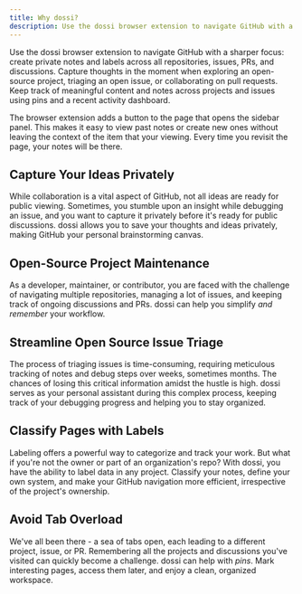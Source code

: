 ```yaml
---
title: Why dossi?
description: Use the dossi browser extension to navigate GitHub with a sharper focus - create private notes and labels across all repositories, issues, PRs, and discussions.
---
```


Use the dossi browser extension to navigate GitHub with a sharper focus: create private notes and labels across all repositories, issues, PRs, and discussions. Capture thoughts in the moment when exploring an open-source project, triaging an open issue, or collaborating on pull requests. Keep track of meaningful content and notes across projects and issues using pins and a recent activity dashboard.

The browser extension adds a button to the page that opens the sidebar panel. This makes it easy to view past notes or create new ones without leaving the context of the item that your viewing. Every time you revisit the page, your notes will be there.

## Capture Your Ideas Privately

While collaboration is a vital aspect of GitHub, not all ideas are ready for public viewing. Sometimes, you stumble upon an insight while debugging an issue, and you want to capture it privately before it's ready for public discussions. dossi allows you to save your thoughts and ideas privately, making GitHub your personal brainstorming canvas.

## Open-Source Project Maintenance

As a developer, maintainer, or contributor, you are faced with the challenge of navigating multiple repositories, managing a lot of issues, and keeping track of ongoing discussions and PRs. dossi can help you simplify _and remember_ your workflow.

## Streamline Open Source Issue Triage

The process of triaging issues is time-consuming, requiring meticulous tracking of notes and debug steps over weeks, sometimes months. The chances of losing this critical information amidst the hustle is high. dossi serves as your personal assistant during this complex process, keeping track of your debugging progress and helping you to stay organized.

## Classify Pages with Labels

Labeling offers a powerful way to categorize and track your work. But what if you're not the owner or part of an organization's repo? With dossi, you have the ability to label data in any project. Classify your notes, define your own system, and make your GitHub navigation more efficient, irrespective of the project's ownership.

## Avoid Tab Overload

We've all been there - a sea of tabs open, each leading to a different project, issue, or PR. Remembering all the projects and discussions you've visited can quickly become a challenge. dossi can help with _pins_. Mark interesting pages, access them later, and enjoy a clean, organized workspace.
